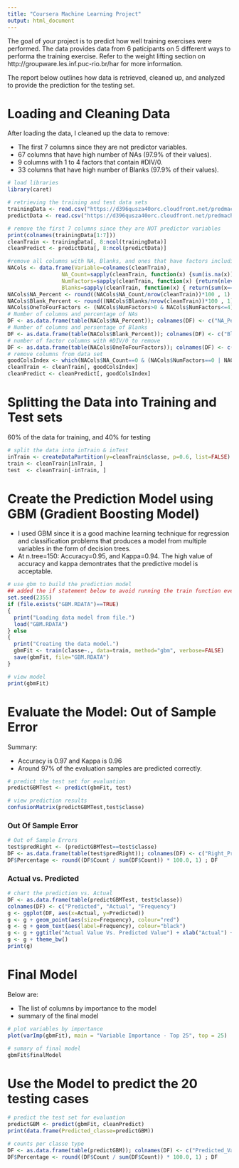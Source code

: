 ```yaml
---
title: "Coursera Machine Learning Project"
output: html_document
---
```


The goal of your project is to predict how well training exercises were performed. The data provides data from 6 paticipants on 5 different ways to performa the training exercise. Refer to the weight lifting section on http://groupware.les.inf.puc-rio.br/har for more information.

The report below outlines how data is retrieved, cleaned up, and analyzed to provide the prediction for the testing set.

# Loading and Cleaning Data
After loading the data, I cleaned up the data to remove:

* The first 7 columns since they are not predictor variables. 
* 67 columns that have high number of NAs (97.9% of their values).
* 9 columns with 1 to 4 factors that contain #DIV/0. 
* 33 columns that have high number of Blanks (97.9% of their values).

```r
# load libraries
library(caret)

# retrieving the training and test data sets
trainingData <- read.csv("https://d396qusza40orc.cloudfront.net/predmachlearn/pml-training.csv")
predictData <- read.csv("https://d396qusza40orc.cloudfront.net/predmachlearn/pml-testing.csv")

# remove the first 7 columns since they are NOT predictor variables
print(colnames(trainingData[1:7]))
cleanTrain <- trainingData[, 8:ncol(trainingData)]
cleanPredict <- predictData[, 8:ncol(predictData)]

#remove all columns with NA, Blanks, and ones that have factors including #DIV/0
NACols <- data.frame(Variable=colnames(cleanTrain),
                 NA_Count=sapply(cleanTrain, function(x) {sum(is.na(x))}),
                 NumFactors=sapply(cleanTrain, function(x) {return(nlevels(x))}),
                 Blanks=sapply(cleanTrain, function(x) { return(sum(x==""))}))
NACols$NA_Percent <- round((NACols$NA_Count/nrow(cleanTrain))*100 , 1)
NACols$Blank_Percent <- round((NACols$Blanks/nrow(cleanTrain))*100 , 1)
NACols$OneToFourFactors <- (NACols$NumFactors>0 & NACols$NumFactors<=4)
# Number of columns and percentage of NAs
DF <- as.data.frame(table(NACols$NA_Percent)); colnames(DF) <- c("NA_Percent", "Column_Count"); DF
# Number of columns and persentage of Blanks
DF <- as.data.frame(table(NACols$Blank_Percent)); colnames(DF) <- c("Blank_Percent", "Column_Count"); DF
# number of factor columns with #DIV/0 to remove
DF <- as.data.frame(table(NACols$OneToFourFactors)); colnames(DF) <- c("OneToFourFactors", "Column_Count"); DF
# remove columns from data set
goodColsIndex <- which(NACols$NA_Count==0 & (NACols$NumFactors==0 | NACols$NumFactors>4) & (NACols$Blanks==0))
cleanTrain <- cleanTrain[, goodColsIndex]
cleanPredict <- cleanPredict[, goodColsIndex]
```

# Splitting the Data into Training and Test sets
60% of the data for training, and 40% for testing
```r
# split the data into inTrain & inTest
inTrain <- createDataPartition(y=cleanTrain$classe, p=0.6, list=FALSE)
train <- cleanTrain[inTrain, ]
test  <- cleanTrain[-inTrain, ]
```

# Create the Prediction Model using GBM (Gradient Boosting Model)

* I used GBM since it is a good machine learning technique for regression and classification problems that produces a model from multiple variables in the form of decision trees.
* At n.tree=150: Accuracy=0.95, and Kappa=0.94. The high value of accuracy and kappa demontrates that the predictive model is acceptable.

```r
# use gbm to build the prediction model
## added the if statement below to avoid running the train function every time while I finish up the write up.
set.seed(2355)
if (file.exists("GBM.RDATA")==TRUE) 
{
  print("Loading data model from file.")
  load("GBM.RDATA")
} else
{
  print("Creating the data model.")
  gbmFit <- train(classe~., data=train, method="gbm", verbose=FALSE)
  save(gbmFit, file="GBM.RDATA")
}

# view model
print(gbmFit)
```

# Evaluate the Model: Out of Sample Error
Summary:

* Accuracy is 0.97 and Kappa is 0.96
* Around 97% of the evaluation samples are predicted correctly.

```r
# predict the test set for evaluation
predictGBMTest <- predict(gbmFit, test)

# view prediction results
confusionMatrix(predictGBMTest,test$classe)
```

### Out Of Sample Error

```r
# Out of Sample Errors
test$predRight <- (predictGBMTest==test$classe)
DF <- as.data.frame(table(test$predRight)); colnames(DF) <- c("Right_Prediction", "Count")
DF$Percentage <- round((DF$Count / sum(DF$Count)) * 100.0, 1) ; DF
```

### Actual vs. Predicted

```r
# chart the prediction vs. Actual
DF <- as.data.frame(table(predictGBMTest, test$classe))
colnames(DF) <- c("Predicted", "Actual", "Frequency")
g <- ggplot(DF, aes(x=Actual, y=Predicted))
g <- g + geom_point(aes(size=Frequency), colour="red")
g <- g + geom_text(aes(label=Frequency), colour="black")
g <- g + ggtitle("Actual Value Vs. Predicted Value") + xlab("Actual") + ylab("Predicted")
g <- g + theme_bw()
print(g)
```

# Final Model
Below are:

* The list of columns by importance to the model
* summary of the final model

```r
# plot variables by importance
plot(varImp(gbmFit), main = "Variable Importance - Top 25", top = 25)

# sumary of final model
gbmFit$finalModel
```

# Use the Model to predict the 20 testing cases

```r
# predict the test set for evaluation
predictGBM <- predict(gbmFit, cleanPredict)
print(data.frame(Predicted_classe=predictGBM))

# counts per classe type
DF <- as.data.frame(table(predictGBM)); colnames(DF) <- c("Predicted_Value", "Count"); 
DF$Percentage <- round((DF$Count / sum(DF$Count)) * 100.0, 1) ; DF
```

